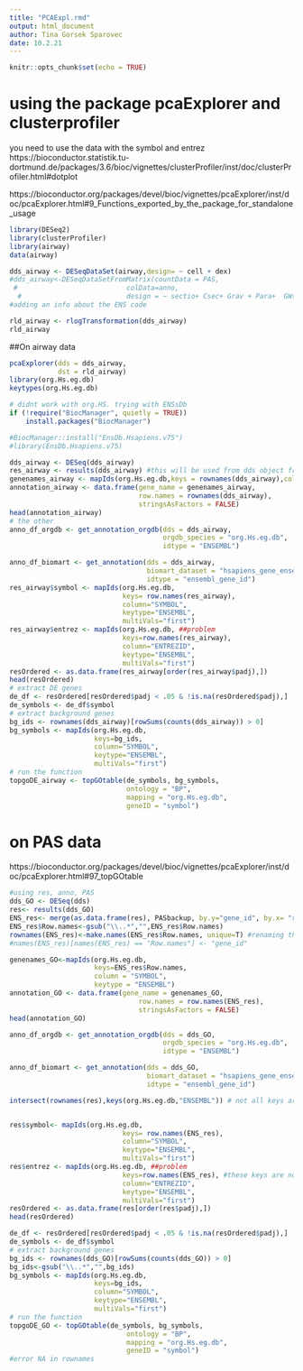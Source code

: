 ```yaml
---
title: "PCAExpl.rmd"
output: html_document
author: Tina Gorsek Sparovec
date: 10.2.21
---
```


```r
knitr::opts_chunk$set(echo = TRUE)
```
# using the package pcaExplorer and clusterprofiler
you need to use the data with the symbol and entrez
https://bioconductor.statistik.tu-dortmund.de/packages/3.6/bioc/vignettes/clusterProfiler/inst/doc/clusterProfiler.html#dotplot 

https://bioconductor.org/packages/devel/bioc/vignettes/pcaExplorer/inst/doc/pcaExplorer.html#9_Functions_exported_by_the_package_for_standalone_usage 
```r
library(DESeq2)
library(clusterProfiler)
library(airway)
data(airway)

dds_airway <- DESeqDataSet(airway,design= ~ cell + dex)
#dds_airway<-DESeqDataSetFromMatrix(countData = PAS,
 #                           colData=anno,
  #                          design = ~ sectio+ Csec+ Grav + Para+  GWscaled +place)
#adding an info about the ENS code

rld_airway <- rlogTransformation(dds_airway)
rld_airway
```
##On airway data 
```r
pcaExplorer(dds = dds_airway,
            dst = rld_airway)
library(org.Hs.eg.db)
keytypes(org.Hs.eg.db)

# didnt work with org.HS. trying with ENSsDb
if (!require("BiocManager", quietly = TRUE))
    install.packages("BiocManager")

#BiocManager::install("EnsDb.Hsapiens.v75")
#library(EnsDb.Hsapiens.v75)

dds_airway <- DESeq(dds_airway)
res_airway <- results(dds_airway) #this will be used from dds object from 1.0 metadata
genenames_airway <- mapIds(org.Hs.eg.db,keys = rownames(dds_airway),column = "SYMBOL",keytype="ENSEMBL")
annotation_airway <- data.frame(gene_name = genenames_airway,
                                row.names = rownames(dds_airway),
                                stringsAsFactors = FALSE)
head(annotation_airway)   
# the other
anno_df_orgdb <- get_annotation_orgdb(dds = dds_airway,
                                      orgdb_species = "org.Hs.eg.db",
                                      idtype = "ENSEMBL")

anno_df_biomart <- get_annotation(dds = dds_airway,
                                  biomart_dataset = "hsapiens_gene_ensembl",
                                  idtype = "ensembl_gene_id")
res_airway$symbol <- mapIds(org.Hs.eg.db,
                            keys= row.names(res_airway),
                            column="SYMBOL",
                            keytype="ENSEMBL",
                            multiVals="first")
res_airway$entrez <- mapIds(org.Hs.eg.db, ##problem 
                            keys=row.names(res_airway),
                            column="ENTREZID",
                            keytype="ENSEMBL",
                            multiVals="first")
resOrdered <- as.data.frame(res_airway[order(res_airway$padj),])
head(resOrdered)
# extract DE genes
de_df <- resOrdered[resOrdered$padj < .05 & !is.na(resOrdered$padj),]
de_symbols <- de_df$symbol
# extract background genes
bg_ids <- rownames(dds_airway)[rowSums(counts(dds_airway)) > 0]
bg_symbols <- mapIds(org.Hs.eg.db,
                     keys=bg_ids,
                     column="SYMBOL",
                     keytype="ENSEMBL",
                     multiVals="first")
# run the function
topgoDE_airway <- topGOtable(de_symbols, bg_symbols,
                             ontology = "BP",
                             mapping = "org.Hs.eg.db",
                             geneID = "symbol")
```
# on PAS data

https://bioconductor.org/packages/devel/bioc/vignettes/pcaExplorer/inst/doc/pcaExplorer.html#97_topGOtable 

```r
#using res, anno, PAS 
dds_GO <- DESeq(dds)
res<- results(dds_GO)
ENS_res<- merge(as.data.frame(res), PASbackup, by.y="gene_id", by.x= "row.names")
ENS_res$Row.names<-gsub("\\..*","",ENS_res$Row.names)
rownames(ENS_res)<-make.names(ENS_res$Row.names, unique=T) #renaming the rownames
#names(ENS_res)[names(ENS_res) == "Row.names"] <- "gene_id"

genenames_GO<-mapIds(org.Hs.eg.db,
                     keys=ENS_res$Row.names, 
                     column = "SYMBOL",
                     keytype = "ENSEMBL")
annotation_GO <- data.frame(gene_name = genenames_GO,  
                                row.names = row.names(ENS_res),
                                stringsAsFactors = FALSE)
head(annotation_GO)  

anno_df_orgdb <- get_annotation_orgdb(dds = dds_GO,
                                      orgdb_species = "org.Hs.eg.db",
                                      idtype = "ENSEMBL")

anno_df_biomart <- get_annotation(dds = dds_GO,
                                  biomart_dataset = "hsapiens_gene_ensembl",
                                  idtype = "ensembl_gene_id")

intersect(rownames(res),keys(org.Hs.eg.db,"ENSEMBL")) # not all keys are in the rownames


res$symbol<- mapIds(org.Hs.eg.db,
                            keys= row.names(ENS_res),
                            column="SYMBOL",
                            keytype="ENSEMBL",
                            multiVals="first")
res$entrez <- mapIds(org.Hs.eg.db, ##problem 
                            keys=row.names(ENS_res), #these keys are not correct
                            column="ENTREZID",
                            keytype="ENSEMBL",
                            multiVals="first")
resOrdered <- as.data.frame(res[order(res$padj),])
head(resOrdered)

de_df <- resOrdered[resOrdered$padj < .05 & !is.na(resOrdered$padj),]
de_symbols <- de_df$symbol
# extract background genes
bg_ids <- rownames(dds_GO)[rowSums(counts(dds_GO)) > 0]
bg_ids<-gsub("\\..*","",bg_ids)
bg_symbols <- mapIds(org.Hs.eg.db,
                     keys=bg_ids,
                     column="SYMBOL",
                     keytype="ENSEMBL",
                     multiVals="first")
# run the function
topgoDE_GO <- topGOtable(de_symbols, bg_symbols,
                             ontology = "BP",
                             mapping = "org.Hs.eg.db",
                             geneID = "symbol")
#error NA in rownames

```

